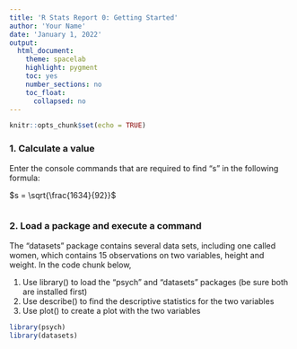 ```yaml
---
title: 'R Stats Report 0: Getting Started'
author: 'Your Name'
date: 'January 1, 2022'
output:
  html_document:
    theme: spacelab
    highlight: pygment
    toc: yes
    number_sections: no
    toc_float:
      collapsed: no
---
```

<!-- In the header above, edit the name and date -->

<!-- Do not edit style -->
<style type="text/css">
.main-container {font-size: 18px;}
</style>

<!-- Do not edit this first code chunk -->
```r
knitr::opts_chunk$set(echo = TRUE)
```


### 1. Calculate a value

Enter the console commands that are required to find "s" in the following formula:

$s = \sqrt{\frac{1634}{92}}$

```r


```


### 2. Load a package and execute a command

The "datasets" package contains several data sets, including one called women, which contains 15 observations on two variables, height and weight. In the code chunk below,  

  1. Use library() to load the "psych" and "datasets" packages (be sure both are installed first)
  2. Use describe() to find the descriptive statistics for the two variables
  3. Use plot() to create a plot with the two variables
  
```r
library(psych)
library(datasets)


```


